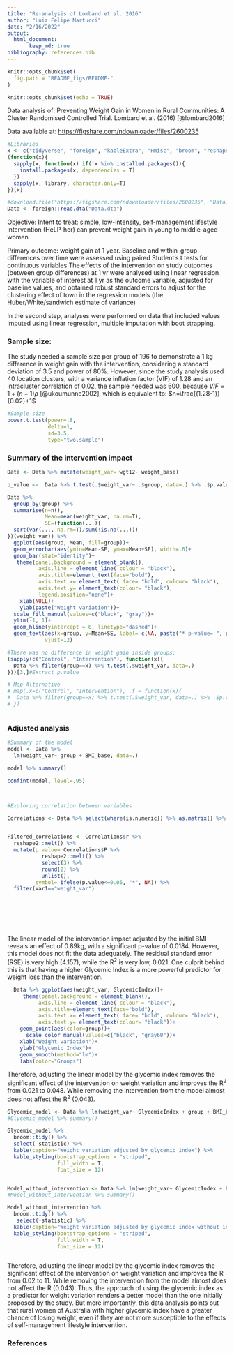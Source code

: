 ```yaml
---
title: "Re-analysis of Lombard et al. 2016"
author: "Luiz Felipe Martucci"
date: "2/16/2022"
output:  
  html_document:
       keep_md: true
bibliography: references.bib
---
```


```r
knitr::opts_chunk$set(
  fig.path = "README_figs/README-"
)
```

```r
knitr::opts_chunk$set(echo = TRUE)
```

Data analysis of: Preventing Weight Gain in Women in Rural Communities: A Cluster Randomised Controlled Trial. Lombard et al. (2016) [@lombard2016]

Data available at: <https://figshare.com/ndownloader/files/2600235>

```r
#Libraries
x <- c("tidyverse", "foreign", "kableExtra", "Hmisc", "broom", "reshape2")
(function(x){
  sapply(x, function(x) if(!x %in% installed.packages()){
    install.packages(x, dependencies = T)
  })
  sapply(x, library, character.only=T)
})(x)

```

```r
#download.file("https://figshare.com/ndownloader/files/2600235", "Data.dta")
Data <- foreign::read.dta("Data.dta")

```

Objective: Intent to treat: simple, low-intensity, self-management lifestyle intervention (HeLP-her) can prevent weight gain in young to middle-aged women

Primary outcome: weight gain at 1 year. Baseline and within-group differences over time were assessed using paired Student's t tests for continuous variables The effects of the intervention on study outcomes (between group differences) at 1 yr were analysed using linear regression with the variable of interest at 1 yr as the outcome variable, adjusted for baseline values, and obtained robust standard errors to adjust for the clustering effect of town in the regression models (the Huber/White/sandwich estimate of variance)

In the second step, analyses were performed on data that included values imputed using linear regression, multiple imputation with boot strapping.

### Sample size:

The study needed a sample size per group of 196 to demonstrate a 1 kg difference in weight gain with the intervention, considering a standard deviation of 3.5 and power of 80%. However, since the study analysis used 40 location clusters, with a variance inflation factor (VIF) of 1.28 and an intracluster correlation of 0.02, the sample needed was 600, because $VIF=1+(n-1)\rho$ [@ukoumunne2002], which is equivalent to: $n=\frac{(1.28-1)}{0.02}+1$

```r
#Sample size
power.t.test(power=.8,
             delta=1,
             sd=3.5,
             type="two.sample")


```

### Summary of the intervention impact

```r
Data <- Data %>% mutate(weight_var= wgt12- weight_base)

p_value <-  Data %>% t.test(.$weight_var~ .$group, data=.) %>% .$p.value %>% round(2)

Data %>%
  group_by(group) %>%
  summarise(n=n(),
            Mean=mean(weight_var, na.rm=T),
            SE=(function(...){
  sqrt(var(..., na.rm=T)/sum(!is.na(...)))
})(weight_var)) %>% 
  ggplot(aes(group, Mean, fill=group))+
  geom_errorbar(aes(ymin=Mean-SE, ymax=Mean+SE), width=.6)+
  geom_bar(stat="identity")+
   theme(panel.background = element_blank(),
          axis.line = element_line( colour = "black"),
          axis.title=element_text(face="bold"),
          axis.text.x= element_text( face= "bold", colour= "black"),
          axis.text.y= element_text(colour= "black"),
          legend.position="none")+
    xlab(NULL)+
    ylab(paste("Weight variation"))+
  scale_fill_manual(values=c("black", "gray"))+
  ylim(-1, 1)+
  geom_hline(yintercept = 0, linetype="dashed")+
  geom_text(aes(x=group, y=Mean+SE, label= c(NA, paste("* p-value= ", p_value))),
            vjust=12)
```

```r

#There was no difference in weight gain inside groups:
(sapply(c("Control", "Intervention"), function(x){
  Data %>% filter(group==x) %>% t.test(.$weight_var, data=.)
}))[3,]#Extract p.value

# Map Alternative
# map(.x=c("Control", "Intervention"), .f = function(x){
#  Data %>% filter(group==x) %>% t.test(.$weight_var, data=.) %>% .$p.value
# })



```

### Adjusted analysis

```r

#Summary of the model
model <- Data %>% 
  lm(weight_var~ group + BMI_base, data=.)

model %>% summary()

confint(model, level=.95)



#Exploring correlation between variables

Correlations <- Data %>% select(where(is.numeric)) %>% as.matrix() %>% rcorr()


Filtered_correlations <- Correlations$r %>% 
  reshape2::melt() %>% 
  mutate(p.value= Correlations$P %>%
           reshape2::melt() %>%
           select(3) %>%
           round(2) %>%
           unlist(),
         symbol= ifelse(p.value<=0.05, "*", NA)) %>% 
  filter(Var1=="weight_var")








```

The linear model of the intervention impact adjusted by the initial BMI reveals an effect of 0.89kg, with a significant p-value of 0.0184. However, this model does not fit the data adequately. The residual standard error (RSE) is very high (4.157), while the R^2^ is very low, 0.021. One culprit behind this is that having a higher Glycemic Index is a more powerful predictor for weight loss than the intervention.

```r
  Data %>% ggplot(aes(weight_var, GlycemicIndex))+
     theme(panel.background = element_blank(),
          axis.line = element_line( colour = "black"),
          axis.title=element_text(face="bold"),
          axis.text.x= element_text( face= "bold", colour= "black"),
          axis.text.y= element_text(colour= "black"))+
    geom_point(aes(color=group))+
      scale_color_manual(values=c("black", "gray60"))+
    xlab("Weight variation")+
    ylab("Glycemic Index")+
    geom_smooth(method="lm")+
    labs(color="Groups")


```

Therefore, adjusting the linear model by the glycemic index removes the significant effect of the intervention on weight variation and improves the R^2^ from 0.021 to 0.048. While removing the intervention from the model almost does not affect the R^2^ (0.043).

```r

Glycemic_model <- Data %>% lm(weight_var~ GlycemicIndex + group + BMI_base, data=.)
#Glycemic_model %>% summary()

Glycemic_model %>%
  broom::tidy() %>% 
  select(-statistic) %>% 
  kable(caption="Weight variation adjusted by glycemic index") %>% 
  kable_styling(bootstrap_options = "striped", 
                full_width = T, 
                font_size = 12)


Model_without_intervention <- Data %>% lm(weight_var~ GlycemicIndex + BMI_base, data=.)
#Model_without_intervention %>% summary()

Model_without_intervention %>%
  broom::tidy() %>% 
   select(-statistic) %>% 
  kable(caption="Weight variation adjusted by glycemic index without intervention") %>% 
  kable_styling(bootstrap_options = "striped", 
                full_width = T, 
                font_size = 12)



```

Therefore, adjusting the linear model by the glycemic index removes the significant effect of the intervention on weight variation and improves the R from 0.02 to 11. While removing the intervention from the model almost does not affect the R (0.043). Thus, the approach of using the glycemic index as a predictor for weight variation renders a better model than the one initially proposed by the study. But more importantly, this data analysis points out that rural women of Australia with higher glycemic index have a greater chance of losing weight, even if they are not more susceptible to the effects of self-management lifestyle intervention.

### References
